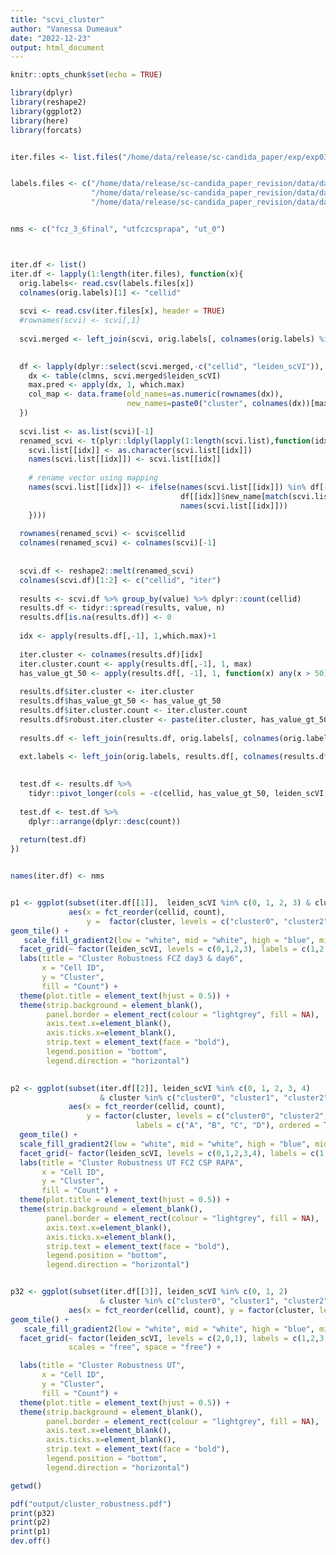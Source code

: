 ```yaml
---
title: "scvi_cluster"
author: "Vanessa Dumeaux"
date: "2022-12-23"
output: html_document
---
```


```r
knitr::opts_chunk$set(echo = TRUE)
```

```r
library(dplyr)
library(reshape2)
library(ggplot2)
library(here)
library(forcats)


iter.files <- list.files("/home/data/release/sc-candida_paper/exp/exp03-scvi", pattern = "_iteration.csv", full.names = TRUE)


labels.files <- c("/home/data/release/sc-candida_paper_revision/data/data03-scvi/fcz_3_6final-adjLogcounts_labels.csv",
                  "/home/data/release/sc-candida_paper_revision/data/data03-scvi/utfczcsprapa-adjLogcounts_labels.csv",
                  "/home/data/release/sc-candida_paper_revision/data/data03-scvi/ut_0-adjLogcounts_labels.csv")


nms <- c("fcz_3_6final", "utfczcsprapa", "ut_0")



iter.df <- list()
iter.df <- lapply(1:length(iter.files), function(x){
  orig.labels<- read.csv(labels.files[x])
  colnames(orig.labels)[1] <- "cellid"
  
  scvi <- read.csv(iter.files[x], header = TRUE)
  #rownames(scvi) <- scvi[,1]
  
  scvi.merged <- left_join(scvi, orig.labels[, colnames(orig.labels) %in% c("cellid", "leiden_scVI")])

  
  df <- lapply(dplyr::select(scvi.merged,-c("cellid", "leiden_scVI")), function(clmns){
    dx <- table(clmns, scvi.merged$leiden_scVI)
    max.pred <- apply(dx, 1, which.max)
    col_map <- data.frame(old_names=as.numeric(rownames(dx)),
                          new_names=paste0("cluster", colnames(dx))[max.pred])
  })
  
  scvi.list <- as.list(scvi)[-1]
  renamed_scvi <- t(plyr::ldply(lapply(1:length(scvi.list),function(idx){
    scvi.list[[idx]] <- as.character(scvi.list[[idx]])
    names(scvi.list[[idx]]) <- scvi.list[[idx]]
    
    # rename vector using mapping
    names(scvi.list[[idx]]) <- ifelse(names(scvi.list[[idx]]) %in% df[[idx]]$old_name,
                                      df[[idx]]$new_name[match(scvi.list[[idx]], df[[idx]]$old_name)],
                                      names(scvi.list[[idx]]))
    })))
  
  rownames(renamed_scvi) <- scvi$cellid
  colnames(renamed_scvi) <- colnames(scvi)[-1]
  
  
  scvi.df <- reshape2::melt(renamed_scvi)
  colnames(scvi.df)[1:2] <- c("cellid", "iter")
  
  results <- scvi.df %>% group_by(value) %>% dplyr::count(cellid)
  results.df <- tidyr::spread(results, value, n)
  results.df[is.na(results.df)] <- 0
  
  idx <- apply(results.df[,-1], 1,which.max)+1
  
  iter.cluster <- colnames(results.df)[idx]
  iter.cluster.count <- apply(results.df[,-1], 1, max)
  has_value_gt_50 <- apply(results.df[, -1], 1, function(x) any(x > 50))
  
  results.df$iter.cluster <- iter.cluster
  results.df$has_value_gt_50 <- has_value_gt_50
  results.df$iter.cluster.count <- iter.cluster.count
  results.df$robust.iter.cluster <- paste(iter.cluster, has_value_gt_50, sep = "_")
  
  results.df <- left_join(results.df, orig.labels[, colnames(orig.labels) %in% c("cellid", "leiden_scVI")])
  
  ext.labels <- left_join(orig.labels, results.df[, colnames(results.df) %in% c("cellid", "has_value_gt_50", "iter.cluster", "robust.iter.cluster")])
  

  test.df <- results.df %>%
    tidyr::pivot_longer(cols = -c(cellid, has_value_gt_50, leiden_scVI, iter.cluster, robust.iter.cluster, iter.cluster.count), names_to = "cluster", values_to = "count")
  
  test.df <- test.df %>%
    dplyr::arrange(dplyr::desc(count))
  
  return(test.df)
})


names(iter.df) <- nms


p1 <- ggplot(subset(iter.df[[1]],  leiden_scVI %in% c(0, 1, 2, 3) & cluster %in% c("cluster0", "cluster2", "cluster3")), 
             aes(x = fct_reorder(cellid, count), 
                 y =  factor(cluster, levels = c("cluster0", "cluster2", "cluster3"),labels = c("A","B","C"), ordered = TRUE), fill = count)) +
geom_tile() +
   scale_fill_gradient2(low = "white", mid = "white", high = "blue", midpoint = 30) +
  facet_grid(~ factor(leiden_scVI, levels = c(0,1,2,3), labels = c(1,2,3,4), ordered = TRUE), scales = "free", space = "free") +
  labs(title = "Cluster Robustness FCZ day3 & day6",
       x = "Cell ID",
       y = "Cluster",
       fill = "Count") +
  theme(plot.title = element_text(hjust = 0.5)) +
  theme(strip.background = element_blank(),
        panel.border = element_rect(colour = "lightgrey", fill = NA),
        axis.text.x=element_blank(),
        axis.ticks.x=element_blank(),
        strip.text = element_text(face = "bold"),
        legend.position = "bottom",
        legend.direction = "horizontal")

    
p2 <- ggplot(subset(iter.df[[2]], leiden_scVI %in% c(0, 1, 2, 3, 4) 
                    & cluster %in% c("cluster0", "cluster1", "cluster2", "cluster3")), 
             aes(x = fct_reorder(cellid, count),
                 y = factor(cluster, levels = c("cluster0", "cluster2", "cluster1", "cluster3"),
                            labels = c("A", "B", "C", "D"), ordered = TRUE), fill = count)) +
  geom_tile() +
  scale_fill_gradient2(low = "white", mid = "white", high = "blue", midpoint = 30) +
  facet_grid(~ factor(leiden_scVI, levels = c(0,1,2,3,4), labels = c(1, 2,3, 4,5), ordered = TRUE), scales = "free", space = "free") +
  labs(title = "Cluster Robustness UT FCZ CSP RAPA",
       x = "Cell ID",
       y = "Cluster",
       fill = "Count") +
  theme(plot.title = element_text(hjust = 0.5)) +
  theme(strip.background = element_blank(),
        panel.border = element_rect(colour = "lightgrey", fill = NA),
        axis.text.x=element_blank(),
        axis.ticks.x=element_blank(),
        strip.text = element_text(face = "bold"),
        legend.position = "bottom",
        legend.direction = "horizontal")


p32 <- ggplot(subset(iter.df[[3]], leiden_scVI %in% c(0, 1, 2) 
                    & cluster %in% c("cluster0", "cluster1", "cluster2")),
             aes(x = fct_reorder(cellid, count), y = factor(cluster, levels = c("cluster0", "cluster1", "cluster2"),labels = c("A","B","C"), ordered = TRUE), fill = count)) +
geom_tile() +
   scale_fill_gradient2(low = "white", mid = "white", high = "blue", midpoint = 30) +
  facet_grid(~ factor(leiden_scVI, levels = c(2,0,1), labels = c(1,2,3), ordered = TRUE), 
             scales = "free", space = "free") +

  labs(title = "Cluster Robustness UT",
       x = "Cell ID",
       y = "Cluster",
       fill = "Count") +
  theme(plot.title = element_text(hjust = 0.5)) +
  theme(strip.background = element_blank(),
        panel.border = element_rect(colour = "lightgrey", fill = NA),
        axis.text.x=element_blank(),
        axis.ticks.x=element_blank(),
        strip.text = element_text(face = "bold"),
        legend.position = "bottom",
        legend.direction = "horizontal")

getwd()

pdf("output/cluster_robustness.pdf")
print(p32)
print(p2)
print(p1)
dev.off()


```
